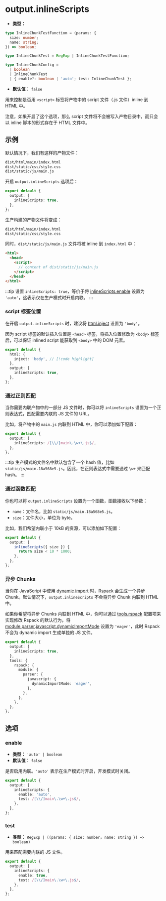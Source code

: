 # output.inlineScripts

- **类型：**

```ts
type InlineChunkTestFunction = (params: {
  size: number;
  name: string;
}) => boolean;

type InlineChunkTest = RegExp | InlineChunkTestFunction;

type InlineChunkConfig =
  | boolean
  | InlineChunkTest
  | { enable?: boolean | 'auto'; test: InlineChunkTest };
```

- **默认值：** `false`

用来控制是否用 `<script>` 标签将产物中的 script 文件（.js 文件）inline 到 HTML 中。

注意，如果开启了这个选项，那么 script 文件将不会被写入产物目录中，而只会以 inline 脚本的形式存在于 HTML 文件中。

## 示例

默认情况下，我们有这样的产物文件：

```bash
dist/html/main/index.html
dist/static/css/style.css
dist/static/js/main.js
```

开启 `output.inlineScripts` 选项后：

```ts title="rsbuild.config.ts"
export default {
  output: {
    inlineScripts: true,
  },
};
```

生产构建的产物文件将变成：

```bash
dist/html/main/index.html
dist/static/css/style.css
```

同时，`dist/static/js/main.js` 文件将被 inline 到 `index.html` 中：

```html
<html>
  <head>
    <script>
      // content of dist/static/js/main.js
    </script>
  </head>
</html>
```

:::tip
设置 `inlineScripts: true`，等价于将 [inlineScripts.enable](#enable) 设置为 `'auto'`，这表示仅在生产模式时开启内联。
:::

### script 标签位置

在开启 `output.inlineScripts` 时，建议将 [html.inject](/config/html/inject) 设置为 `'body'`。

因为 script 标签的默认插入位置是 `<head>` 标签，将插入位置修改为 `<body>` 标签后，可以保证 inlined script 能获取到 `<body>` 中的 DOM 元素。

```ts title="rsbuild.config.ts"
export default {
  html: {
    inject: 'body', // [!code highlight]
  },
  output: {
    inlineScripts: true,
  },
};
```

### 通过正则匹配

当你需要内联产物中的一部分 JS 文件时，你可以将 `inlineScripts` 设置为一个正则表达式，匹配需要内联的 JS 文件的 URL。

比如，将产物中的 `main.js` 内联到 HTML 中，你可以添加如下配置：

```ts title="rsbuild.config.ts"
export default {
  output: {
    inlineScripts: /[\\/]main\.\w+\.js$/,
  },
};
```

:::tip
生产模式的文件名中默认包含了一个 hash 值，比如 `static/js/main.18a568e5.js`。因此，在正则表达式中需要通过 `\w+` 来匹配 hash。
:::

### 通过函数匹配

你也可以将 `output.inlineScripts` 设置为一个函数，函数接收以下参数：

- `name`：文件名，比如 `static/js/main.18a568e5.js`。
- `size`：文件大小，单位为 byte。

比如，我们希望内联小于 10kB 的资源，可以添加如下配置：

```ts title="rsbuild.config.ts"
export default {
  output: {
    inlineScripts({ size }) {
      return size < 10 * 1000;
    },
  },
};
```

### 异步 Chunks

当你在 JavaScript 中使用 [dynamic import](https://developer.mozilla.org/en-US/docs/Web/JavaScript/Reference/Operators/import) 时，Rspack 会生成一个异步 Chunk。默认情况下，`output.inlineScripts` 不会将异步 Chunk 内联到 HTML 中。

如果你希望将异步 Chunks 内联到 HTML 中，你可以通过 [tools.rspack](/config/tools/rspack) 配置项来实现修改 Rspack 的默认行为，将 [module.parser.javascript.dynamicImportMode](https://rspack.rs/zh/config/module#moduleparserjavascriptdynamicimportmode) 设置为 `'eager'`，此时 Rspack 不会为 dynamic import 生成单独的 JS 文件。

```ts title="rsbuild.config.ts"
export default {
  output: {
    inlineScripts: true,
  },
  tools: {
    rspack: {
      module: {
        parser: {
          javascript: {
            dynamicImportMode: 'eager',
          },
        },
      },
    },
  },
};
```

## 选项

### enable

- **类型：** `'auto' | boolean`
- **默认值：** `false`

是否启用内联。`'auto'` 表示在生产模式时开启，开发模式时关闭。

```ts title="rsbuild.config.ts"
export default {
  output: {
    inlineScripts: {
      enable: 'auto',
      test: /[\\/]main\.\w+\.js$/,
    },
  },
};
```

### test

- **类型：** `RegExp | ((params: { size: number; name: string }) => boolean)`

用来匹配需要内联的 JS 文件。

```ts title="rsbuild.config.ts"
export default {
  output: {
    inlineScripts: {
      enable: true,
      test: /[\\/]main\.\w+\.js$/,
    },
  },
};
```
